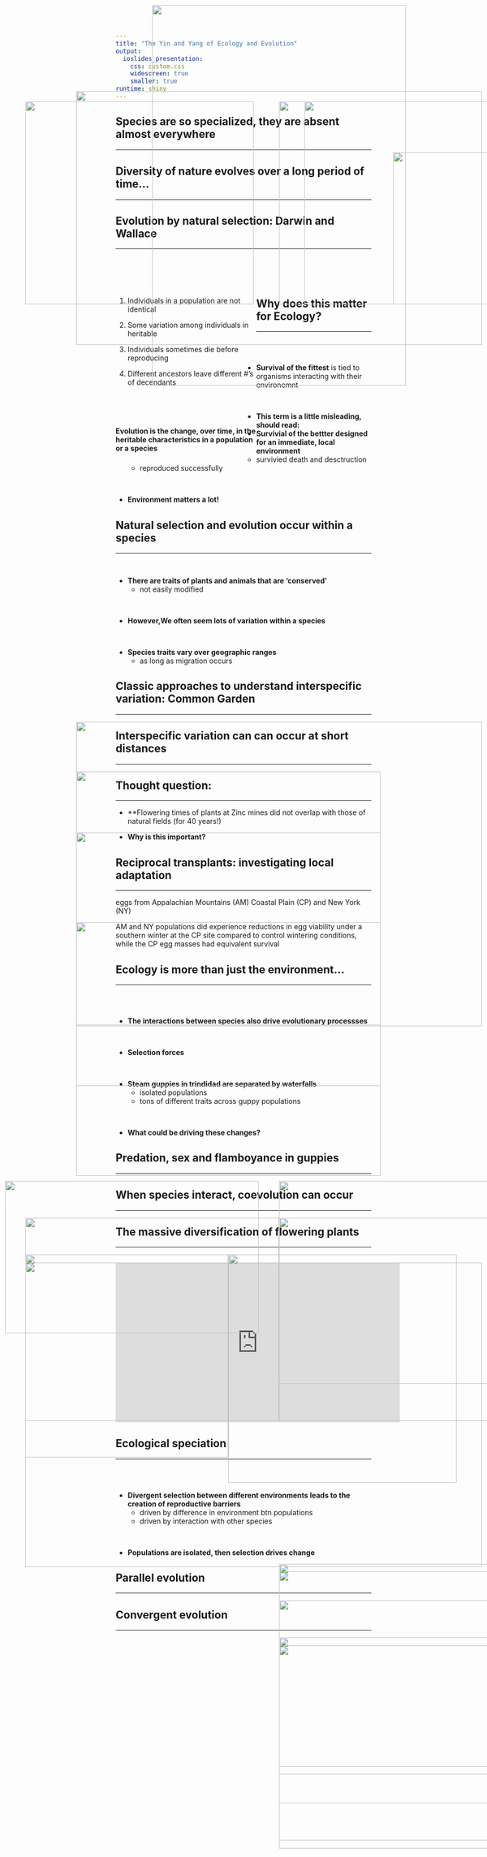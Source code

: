 ```yaml
---
title: "The Yin and Yang of Ecology and Evolution"
output: 
  ioslides_presentation:
    css: custom.css
    widescreen: true
    smaller: true
runtime: shiny
---
```


## Species are so specialized, they are absent almost everywhere
<hr>

<IMG STYLE="position:absolute; TOP:200px; LEFT:50px; WIDTH:450px; HEIGHT:400px" SRC="images/ochid_bee.jpg">

<IMG STYLE="position:absolute; TOP:200px; LEFT:550px; WIDTH:500px; HEIGHT:400px" SRC="images/hummingbird3.jpg">

##

<IMG STYLE="position:absolute; TOP:10px; LEFT:300px; WIDTH:500px; HEIGHT:750px" SRC="images/backyard_bees.jpg">

## Diversity of nature evolves over a long period of time...
<hr>

<IMG STYLE="position:absolute; TOP:180px; LEFT:150px; WIDTH:800px; HEIGHT:500px" SRC="images/diversity_time.gif">

## Evolution by **natural selection**: Darwin and Wallace
<hr>
<br/>
<br/>
<br/>

<div style="float: left; width: 55%;">

1. Individuals in a population are not identical

2. Some variation among individuals in heritable

3. Individuals sometimes die before reproducing

4. Different ancestors leave different #'s of decendants

<br/>
<br/>
<br/>

**Evolution is the change, over time, in the heritable characteristics in a population or a species**
</div>

<IMG STYLE="position:absolute; TOP:200px; LEFT:600px; WIDTH:400px; HEIGHT:400px" SRC="images/genetic_component.jpg">

## Why does this matter for Ecology?
<hr>
<br/>
<br/>

* **Survival of the fittest** is tied to organisms interacting with their environemnt

<br/>

* **This term is a little misleading, should read:**
<br/>
* **Survivial of the bettter designed for an immediate, local environment**
    + survivied death and desctruction
    + reproduced successfully

<br/>

* **Environment matters a lot!**

</div>

<IMG STYLE="position:absolute; TOP:300px; LEFT:775px; WIDTH:300px; HEIGHT:300px" SRC="images/swallowtail.jpg">

## Natural selection and evolution occur within a species
<hr>
<br/>

* **There are traits of plants and animals that are 'conserved'**
    + not easily modified

<br/>

* **However,We often seem lots of variation within a species**

<br/>

* **Species traits vary over geographic ranges**
    + as long as migration occurs
    
## Classic approaches to understand interspecific variation: Common Garden
<hr>

<IMG STYLE="position:absolute; TOP:180x; LEFT:150px; WIDTH:800px; HEIGHT:600px" SRC="images/common_garden.png">

## Interspecific variation can can occur at short distances
<hr>

<IMG STYLE="position:absolute; TOP:180x; LEFT:150px; WIDTH:600px; HEIGHT:500px" SRC="images/zinc.png">

## Thought question:
<hr>

* **Flowering times of plants at Zinc mines did not overlap with those of natural fields (for 40 years!)

<IMG STYLE="position:absolute; TOP:180x; LEFT:150px; WIDTH:600px; HEIGHT:500px" SRC="images/zinc2.png">

* **Why is this important?**

## Reciprocal transplants: investigating local adaptation
<hr>

eggs from Appalachian Mountains (AM) Coastal Plain (CP) and New York (NY)

<IMG STYLE="position:absolute; TOP:180x; LEFT:150px; WIDTH:600px; HEIGHT:500px" SRC="images/gypsy_moth.png">

AM and NY populations did experience reductions in egg viability under a southern winter at the CP site compared to control wintering conditions, while the CP egg masses had equivalent survival

## Ecology is more than just the environment...
<hr>
<br/>
<br/>

* **The interactions between species also drive evolutionary processses**

<br/>

* **Selection forces**

<br/>

* **Steam guppies in trindidad are separated by waterfalls**
    + isolated populations
    + tons of different traits across guppy populations

<br/>

* **What could be driving these changes?**

## Predation, sex and flamboyance in guppies
<hr>

<IMG STYLE="position:absolute; TOP:200x; LEFT:10px; WIDTH:500px; HEIGHT:300px" SRC="images/guppy2.jpg">

<IMG STYLE="position:absolute; TOP:200x; LEFT:550px; WIDTH:500px; HEIGHT:400px" SRC="images/guppy3.png">

## When species interact, coevolution can occur
<hr>

<IMG STYLE="position:absolute; TOP:180x; LEFT:50px; WIDTH:500px; HEIGHT:400px" SRC="images/hummingbird.jpg">

<IMG STYLE="position:absolute; TOP:180x; LEFT:550px; WIDTH:500px; HEIGHT:400px" SRC="images/hummingbird2.jpg">

## The massive diversification of flowering plants
<hr>

<IMG STYLE="position:absolute; TOP:200x; LEFT:50px; WIDTH:400px; HEIGHT:400px" SRC="images/angio2.jpg">

<IMG STYLE="position:absolute; TOP:180x; LEFT:450px; WIDTH:450px; HEIGHT:450px" SRC="images/angio.gif">

##

<IMG STYLE="position:absolute; TOP:50x; LEFT:50px; WIDTH:900px; HEIGHT:600px" SRC="images/insect_evolve.jpg">

## 

<IMG STYLE="position:absolute; TOP:50x; LEFT:50px; WIDTH:900px; HEIGHT:600px" SRC="images/insect_evolve2.jpg">

##

<iframe width="560" height="315" src="https://www.youtube.com/embed/_uHJGdTgtXE" frameborder="0" allow="accelerometer; autoplay; encrypted-media; gyroscope; picture-in-picture" allowfullscreen></iframe>

## Ecological speciation
<hr>
<br/>
<br/>

* **Divergent selection between different environments leads to the creation of reproductive barriers**
    + driven by difference in environment btn populations
    + driven by interaction with other species

<br/>

* **Populations are isolated, then selection drives change**

<IMG STYLE="position:absolute; TOP:180x; LEFT:550px; WIDTH:500px; HEIGHT:400px" SRC="images/speciation.png">

##

<IMG STYLE="position:absolute; TOP:180x; LEFT:550px; WIDTH:500px; HEIGHT:400px" SRC="images/darwinfinchg.png">

## Parallel evolution
<hr>

<IMG STYLE="position:absolute; TOP:180x; LEFT:550px; WIDTH:500px; HEIGHT:400px" SRC="images/australia.png">

## Convergent evolution
<hr>

<IMG STYLE="position:absolute; TOP:180x; LEFT:550px; WIDTH:500px; HEIGHT:400px" SRC="images/convergent1.jpg">

<IMG STYLE="position:absolute; TOP:180x; LEFT:550px; WIDTH:500px; HEIGHT:400px" SRC="images/convergent3.jpeg">

##

<IMG STYLE="position:absolute; TOP:180x; LEFT:550px; WIDTH:500px; HEIGHT:400px" SRC="images/convergent3.png">